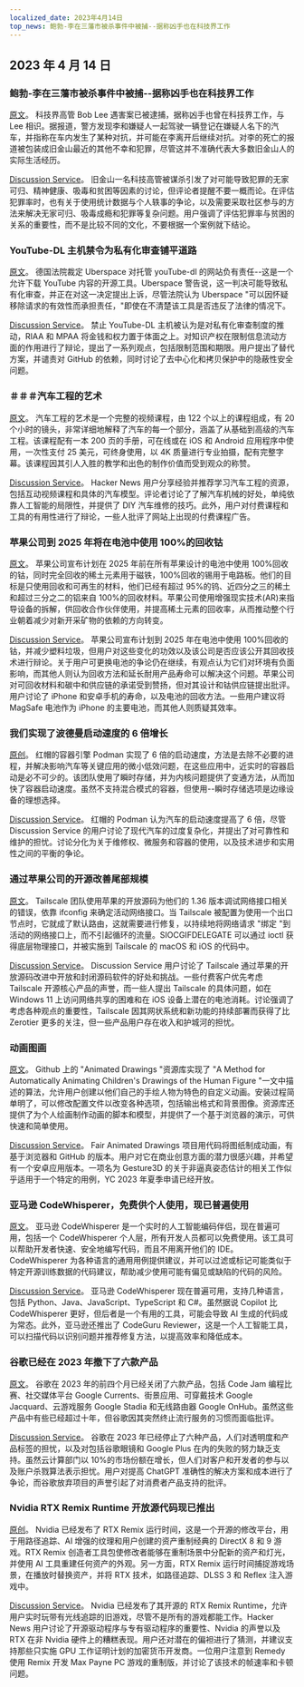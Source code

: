 ```yaml
---
localized_date: 2023年4月14日
top_news: 鲍勃-李在三藩市被杀事件中被捕--据称凶手也在科技界工作
---
```




<CallToAction />

<Steps>

## 2023 年 4 月 14 日

### 鲍勃-李在三藩市被杀事件中被捕--据称凶手也在科技界工作

[原文](https://missionlocal.org/2023/04/bob-lee-killing-arrest-made-san-francisco/)。
科技界高管 Bob Lee 遇害案已被逮捕，据称凶手也曾在科技界工作，与 Lee 相识。据报道，警方发现李和嫌疑人一起驾驶一辆登记在嫌疑人名下的汽车，并指称在车内发生了某种对抗，并可能在李离开后继续对抗。对李的死亡的报道被包装成旧金山最近的其他不幸和犯罪，尽管这并不准确代表大多数旧金山人的实际生活经历。

[Discussion Service](http://news.ycombinator.com/item?id=35555525)。
旧金山一名科技高管被谋杀引发了对可能导致犯罪的无家可归、精神健康、吸毒和贫困等因素的讨论，但评论者提醒不要一概而论。在评估犯罪率时，也有关于使用统计数据与个人轶事的争论，以及需要采取社区参与的方法来解决无家可归、吸毒成瘾和犯罪等复杂问题。用户强调了评估犯罪率与贫困的关系的重要性，而不是比较不同的文化，不要根据一个案例就下结论。

### YouTube-DL 主机禁令为私有化审查铺平道路

[原文](https://torrentfreak.com/youtube-dl-hosting-ban-paves-the-way-to-privatized-censorship-230411/)。
德国法院裁定 Uberspace 对托管 youTube-dl 的网站负有责任--这是一个允许下载 YouTube 内容的开源工具。Uberspace 警告说，这一判决可能导致私有化审查，并正在对这一决定提出上诉，尽管法院认为 Uberspace "可以因怀疑移除请求的有效性而承担责任，"即使在不清楚该工具是否违反了法律的情况下。

[Discussion Service](http://news.ycombinator.com/item?id=35553337)。
禁止 YouTube-DL 主机被认为是对私有化审查制度的推动，RIAA 和 MPAA 将金钱和权力置于体面之上。对知识产权在限制信息流动方面的作用进行了辩论，提出了一系列观点，包括限制范围和期限。用户提出了替代方案，并谴责对 GitHub 的依赖，同时讨论了去中心化和拷贝保护中的隐蔽性安全问题。

### ＃＃＃汽车工程的艺术

[原文](https://www.howacarworks.com/video-course)。
汽车工程的艺术是一个完整的视频课程，由 122 个以上的课程组成，有 20 个小时的镜头，非常详细地解释了汽车的每一个部分，涵盖了从基础到高级的汽车工程。该课程配有一本 200 页的手册，可在线或在 iOS 和 Android 应用程序中使用，一次性支付 25 美元，可终身使用，以 4K 质量进行专业拍摄，配有完整字幕。该课程因其引人入胜的教学和出色的制作价值而受到观众的称赞。

[Discussion Service](http://news.ycombinator.com/item?id=35552393)。
Hacker News 用户分享经验并推荐学习汽车工程的资源，包括互动视频课程和具体的汽车模型。评论者讨论了了解汽车机械的好处，单纯依靠人工智能的局限性，并提供了 DIY 汽车维修的技巧。此外，用户对付费课程和工具的有用性进行了辩论，一些人批评了网站上出现的付费课程广告。

### 苹果公司到 2025 年将在电池中使用 100%的回收钴

[原文](https://www.apple.com/newsroom/2023/04/apple-will-use-100-percent-recycled-cobalt-in-batteries-by-2025/)。
苹果公司宣布计划在 2025 年前在所有苹果设计的电池中使用 100%回收的钴，同时完全回收的稀土元素用于磁铁，100%回收的锡用于电路板。他们的目标是只使用回收和可再生的材料，他们已经有超过 95%的钨、近四分之三的稀土和超过三分之二的铝来自 100%的回收材料。苹果公司使用增强现实技术(AR)来指导设备的拆解，供回收合作伙伴使用，并提高稀土元素的回收率，从而推动整个行业朝着减少对新开采矿物的依赖的方向转变。

[Discussion Service](http://news.ycombinator.com/item?id=35554270)。
苹果公司宣布计划到 2025 年在电池中使用 100%回收的钴，并减少塑料垃圾，但用户对这些变化的功效以及该公司是否应该公开其回收技术进行辩论。关于用户可更换电池的争论仍在继续，有观点认为它们对环境有负面影响，而其他人则认为回收方法和延长耐用产品寿命可以解决这个问题。苹果公司对可回收材料和碳中和供应链的承诺受到赞扬，但对其设计和钴供应链提出批评。用户讨论了 iPhone 和安卓手机的寿命，以及电池的回收方法。一些用户建议将 MagSafe 电池作为 iPhone 的主要电池，而其他人则质疑其效率。

### 我们实现了波德曼启动速度的 6 倍增长

[原创](https://www.redhat.com/sysadmin/speed-containers-podman-raspberry-pi)。
红帽的容器引擎 Podman 实现了 6 倍的启动速度，方法是去除不必要的进程，并解决影响汽车等关键应用的微小低效问题，在这些应用中，近实时的容器启动是必不可少的。该团队使用了瞬时存储，并为内核问题提供了变通方法，从而加快了容器启动速度。虽然不支持混合模式的容器，但使用--瞬时存储选项是边缘设备的理想选择。

[Discussion Service](http://news.ycombinator.com/item?id=35551830)。
红帽的 Podman 认为汽车的启动速度提高了 6 倍，尽管 Discussion Service 的用户讨论了现代汽车的过度复杂化，并提出了对可靠性和维护的担忧。讨论分化为关于维修权、微服务和容器的使用，以及技术进步和实用性之间的平衡的争论。

### 通过苹果公司的开源改善尾部规模

[原文](https://tailscale.dev/blog/darwin-spelunking)。
Tailscale 团队使用苹果的开放源码为他们的 1.36 版本调试网络接口相关的错误，依靠 ifconfig 来确定活动网络接口。当 Tailscale 被配置为使用一个出口节点时，它就成了默认路由，这就需要进行修复，以持续地将网络请求 "绑定 "到活动的网络接口上，而不引起循环的流量。SIOCGIFDELEGATE 可以通过 ioctl 获得底层物理接口，并被实施到 Tailscale 的 macOS 和 iOS 的代码中。

[Discussion Service](http://news.ycombinator.com/item?id=35559124)。
Discussion Service 用户讨论了 Tailscale 通过苹果的开放源码改进中开放和封闭源码软件的好处和挑战。一些付费客户优先考虑 Tailscale 开源核心产品的声誉，而一些人提出 Tailscale 的具体问题，如在 Windows 11 上访问网络共享的困难和在 iOS 设备上潜在的电池消耗。讨论强调了考虑各种观点的重要性，Tailscale 因其网状系统和新功能的持续部署而获得了比 Zerotier 更多的关注，但一些产品用户存在收入和护城河的担忧。

### 动画图画

[原文](https://fairanimateddrawings.com/site/home)。
Github 上的 "Animated Drawings "资源库实现了 "A Method for Automatically Animating Children's Drawings of the Human Figure "一文中描述的算法，允许用户创建以他们自己的手绘人物为特色的自定义动画。安装过程简单明了，可以修改配置文件以改变各种选项，包括输出格式和背景图像。资源库还提供了为个人绘画制作动画的脚本和模型，并提供了一个基于浏览器的演示，可供快速和简单使用。

[Discussion Service](http://news.ycombinator.com/item?id=35561203)。
Fair Animated Drawings 项目用代码将图纸制成动画，有基于浏览器和 GitHub 的版本。用户对它在商业创意方面的潜力很感兴趣，并希望有一个安卓应用版本。一项名为 Gesture3D 的关于非逼真姿态估计的相关工作似乎适用于一个特定的用例，YC 2023 年夏季申请已经开放。

### 亚马逊 CodeWhisperer，免费供个人使用，现已普遍使用

[原文](https://aws.amazon.com/blogs/aws/amazon-codewhisperer-free-for-individual-use-is-now-generally-available/)。
亚马逊 CodeWhisperer 是一个实时的人工智能编码伴侣，现在普遍可用，包括一个 CodeWhisperer 个人层，所有开发人员都可以免费使用。该工具可以帮助开发者快速、安全地编写代码，而且不用离开他们的 IDE。CodeWhisperer 为各种语言的通用用例提供建议，并可以过滤或标记可能类似于特定开源训练数据的代码建议，帮助减少使用可能有偏见或缺陷的代码的风险。

[Discussion Service](http://news.ycombinator.com/item?id=35554460)。
亚马逊 CodeWhisperer 现在普遍可用，支持几种语言，包括 Python、Java、JavaScript、TypeScript 和 C#。虽然据说 Copilot 比 CodeWhisperer 更好，但后者是一个有用的工具，可能会导致 AI 生成的代码成为常态。此外，亚马逊还推出了 CodeGuru Reviewer，这是一个人工智能工具，可以扫描代码以识别问题并推荐修复方法，以提高效率和降低成本。

### 谷歌已经在 2023 年撤下了六款产品

[原文](https://toolhub.tech/blog/Google-2023-Shutdown-Spree-6-Products-Pulled-in-Just-4-Months/)。
谷歌在 2023 年的前四个月已经关闭了六款产品，包括 Code Jam 编程比赛、社交媒体平台 Google Currents、街景应用、可穿戴技术 Google Jacquard、云游戏服务 Google Stadia 和无线路由器 Google OnHub。虽然这些产品中有些已经超过十年，但谷歌因其突然终止流行服务的习惯而面临批评。

[Discussion Service](http://news.ycombinator.com/item?id=35553421)。
谷歌在 2023 年已经停止了六种产品，人们对透明度和产品标签的担忧，以及对包括谷歌眼镜和 Google Plus 在内的失败的努力缺乏支持。虽然云计算部门以 10%的市场份额在增长，但人们对客户和开发者的参与以及账户杀戮算法表示担忧。用户对提高 ChatGPT 准确性的解决方案和成本进行了争论，而谷歌放弃项目的声誉引起了对消费者产品支持的批评。

### Nvidia RTX Remix Runtime 开放源代码现已推出

[原创](https://www.nvidia.com/en-us/geforce/news/rtx-remix-runtime-open-source-download/)。
Nvidia 已经发布了 RTX Remix 运行时间，这是一个开源的修改平台，用于用路径追踪、AI 增强的纹理和用户创建的资产重制经典的 DirectX 8 和 9 游戏。RTX Remix 创造者工具包使修改者能够在重制场景中分配新的资产和灯光，并使用 AI 工具重建任何资产的外观。另一方面，RTX Remix 运行时间捕捉游戏场景，在播放时替换资产，并将 RTX 技术，如路径追踪、DLSS 3 和 Reflex 注入游戏中。

[Discussion Service](http://news.ycombinator.com/item?id=35552378)。
Nvidia 已经发布了其开源的 RTX Remix Runtime，允许用户实时玩带有光线追踪的旧游戏，尽管不是所有的游戏都能工作。Hacker News 用户讨论了开源驱动程序与专有驱动程序的重要性、Nvidia 的声誉以及 RTX 在非 Nvidia 硬件上的糟糕表现。用户还对潜在的偏袒进行了猜测，并建议支持那些只实施 GPU 工作证明计划的加密货币开发商。一位用户注意到 Remedy 使用 Remix 开发 Max Payne PC 游戏的重制版，并讨论了该技术的帧速率和卡顿问题。

</Steps>
